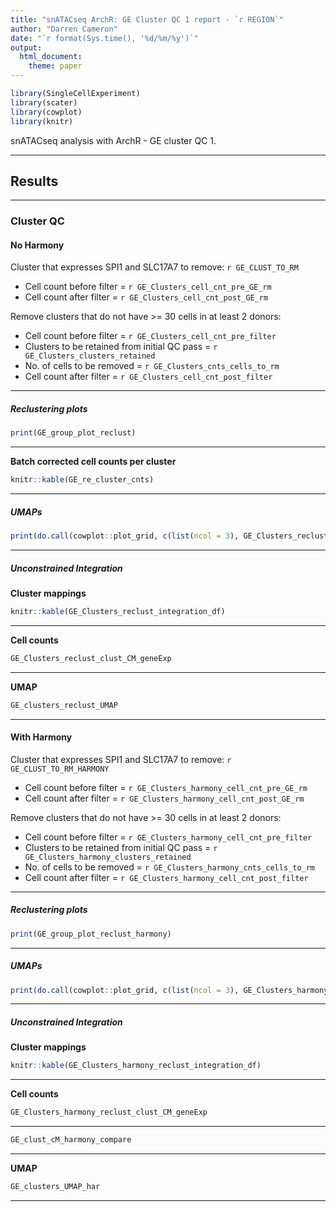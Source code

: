 ```yaml
---
title: "snATACseq ArchR: GE Cluster QC 1 report - `r REGION`"
author: "Darren Cameron"
date: "`r format(Sys.time(), '%d/%m/%y')`"
output: 
  html_document:
    theme: paper
---
```




```r
library(SingleCellExperiment)
library(scater)
library(cowplot)
library(knitr)
```


snATACseq analysis with ArchR - GE cluster QC 1.

*** 


## Results {.tabset}

***

### Cluster QC {.tabset}

#### No Harmony 

Cluster that expresses SPI1 and SLC17A7 to remove: `r GE_CLUST_TO_RM`

+ Cell count before filter = `r GE_Clusters_cell_cnt_pre_GE_rm`
+ Cell count after filter = `r GE_Clusters_cell_cnt_post_GE_rm`

Remove clusters that do not have >= 30 cells in at least 2 donors:

+ Cell count before filter = `r GE_Clusters_cell_cnt_pre_filter`
+ Clusters to be retained from initial QC pass  = `r GE_Clusters_clusters_retained`
+ No. of cells to be removed = `r GE_Clusters_cnts_cells_to_rm`
+ Cell count after filter = `r GE_Clusters_cell_cnt_post_filter`

***

##### Reclustering plots {.tabset}

```R
print(GE_group_plot_reclust)
```

***

**Batch corrected cell counts per cluster**

```R
knitr::kable(GE_re_cluster_cnts)
```

***

##### UMAPs

```R
print(do.call(cowplot::plot_grid, c(list(ncol = 3), GE_Clusters_reclust_all_genes_UMAP)))
```

***

##### Unconstrained Integration 

**Cluster mappings**

```R
knitr::kable(GE_Clusters_reclust_integration_df)
```

***

**Cell counts**

```R
GE_Clusters_reclust_clust_CM_geneExp
```

***

**UMAP**

```R
GE_clusters_reclust_UMAP
```

***

#### With Harmony {.tabset}

Cluster that expresses SPI1 and SLC17A7 to remove: `r GE_CLUST_TO_RM_HARMONY`

+ Cell count before filter = `r GE_Clusters_harmony_cell_cnt_pre_GE_rm`
+ Cell count after filter = `r GE_Clusters_harmony_cell_cnt_post_GE_rm`

Remove clusters that do not have >= 30 cells in at least 2 donors:

+ Cell count before filter = `r GE_Clusters_harmony_cell_cnt_pre_filter`
+ Clusters to be retained from initial QC pass  = `r GE_Clusters_harmony_clusters_retained`
+ No. of cells to be removed = `r GE_Clusters_harmony_cnts_cells_to_rm`
+ Cell count after filter = `r GE_Clusters_harmony_cell_cnt_post_filter`

***

##### Reclustering plots {.tabset}

```R
print(GE_group_plot_reclust_harmony)
```

***


##### UMAPs

```R
print(do.call(cowplot::plot_grid, c(list(ncol = 3), GE_Clusters_harmony_reclust_all_genes_UMAP)))
```

***

##### Unconstrained Integration

**Cluster mappings**

```R
knitr::kable(GE_Clusters_harmony_reclust_integration_df)
```

***

**Cell counts**

```R
GE_Clusters_harmony_reclust_clust_CM_geneExp
```

***

```R
GE_clust_cM_harmony_compare
```

***

**UMAP**

```R
GE_clusters_UMAP_har
```

***
